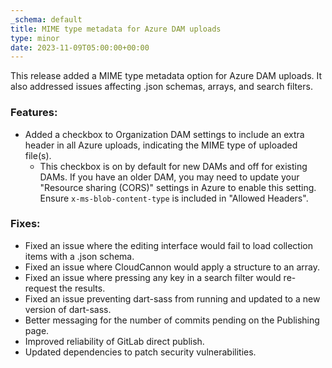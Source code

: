```yaml
---
_schema: default
title: MIME type metadata for Azure DAM uploads
type: minor
date: 2023-11-09T05:00:00+00:00
---
```

This release added a MIME type metadata option for Azure DAM uploads. It also addressed issues affecting .json schemas, arrays, and search filters.

### Features:

* Added a checkbox to Organization DAM settings to include an extra header in all Azure uploads, indicating the MIME type of uploaded file(s).
  * This checkbox is on by default for new DAMs and off for existing DAMs. If you have an older DAM, you may need to update your "Resource sharing (CORS)" settings in Azure to enable this setting. Ensure `x-ms-blob-content-type` is included in "Allowed Headers".

### Fixes:

* Fixed an issue where the editing interface would fail to load collection items with a .json schema.
* Fixed an issue where CloudCannon would apply a structure to an array.
* Fixed an issue where pressing any key in a search filter would re-request the results.
* Fixed an issue preventing dart-sass from running and updated to a new version of dart-sass.
* Better messaging for the number of commits pending on the Publishing page.
* Improved reliability of GitLab direct publish.
* Updated dependencies to patch security vulnerabilities.
